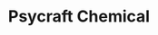 ---
title: "Psycraft Chemical"
meta_title: "Psycraft Chemical craft"
description: "Craft de Psycraft Chemical"
rank: "s"
draft: false
name: "Psycraft Chemical"
recipe_img: "https://wiki.pokexgames.com/images/a/af/Psycraft_Chemical2.png"
level: 100
craft_time: 60
result: 1
value_npc: 1
ingredients:
  - name: "Pure Strong Grass"
    quantity: 40
    item_img: "https://wiki.pokexgames.com/images/6/63/Pure_Strong_Grass.png"
    value_npc: 1
  - name: "Future Orb"
    quantity: 30
    item_img: "https://wiki.pokexgames.com/images/8/86/FutureooOrb.png"
    value_npc: 1
  - name: "Linearly Guided Hypnosis"
    quantity: 2
    item_img: "https://wiki.pokexgames.com/images/2/2d/Linearly_Guided_Hypnose.png"
    value_npc: 1
  - name: "Mediling"
    quantity: 30
    item_img: "https://wiki.pokexgames.com/images/7/75/Mediling.png"
    value_npc: 1
  - name: "Strange Wing"
    quantity: 8
    item_img: "https://wiki.pokexgames.com/images/9/9b/Strange_Wing.png"
    value_npc: 1
---